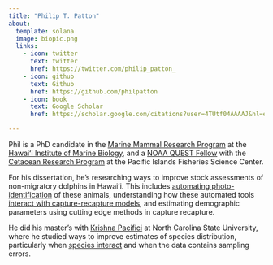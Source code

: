 ```yaml
---
title: "Philip T. Patton"
about:
  template: solana
  image: biopic.png
  links:
    - icon: twitter
      text: twitter
      href: https://twitter.com/philip_patton_
    - icon: github
      text: Github
      href: https://github.com/philpatton
    - icon: book
      text: Google Scholar
      href: https://scholar.google.com/citations?user=4TUtf04AAAAJ&hl=en&oi=ao

---
```


Phil is a PhD candidate in the [Marine Mammal Research Program](https://www.mmrphawaii.org) at the [Hawaiʻi Institute of Marine Biology](https://www.himb.hawaii.edu), and a [NOAA QUEST Fellow](https://www.fisheries.noaa.gov/content/quantitative-ecology-and-socioeconomics-training-quest-program) with the [Cetacean Research Program](https://www.fisheries.noaa.gov/pacific-islands/science-data/whale-and-dolphin-surveys-pacific-islands) at the Pacific Islands Fisheries Science Center.

For his dissertation, he's researching ways to improve stock assessments of non-migratory dolphins in Hawaiʻi. This includes [automating photo-identification](https://besjournals.onlinelibrary.wiley.com/doi/full/10.1111/2041-210X.14167) of these animals, understanding how these automated tools [interact with capture-recapture models](https://github.com/philpatton/autocapture), and estimating demographic parameters using cutting edge methods in capture recapture.

He did his master's with [Krishna Pacifici](https://cnr.ncsu.edu/directory/krishna-pacifici/) at North Carolina State University, where he studied ways to improve estimates of species distribution, particularly when [species interact](https://link.springer.com/article/10.1007/s10530-022-02825-3) and when the data contains sampling errors.